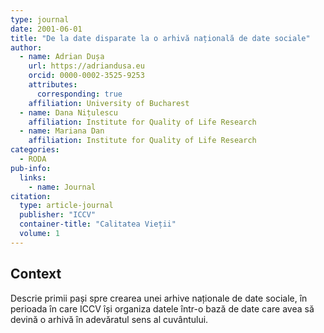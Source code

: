 ```yaml
---
type: journal
date: 2001-06-01
title: "De la date disparate la o arhivă națională de date sociale"
author:
  - name: Adrian Dușa
    url: https://adriandusa.eu
    orcid: 0000-0002-3525-9253
    attributes:
      corresponding: true
    affiliation: University of Bucharest
  - name: Dana Nițulescu
    affiliation: Institute for Quality of Life Research
  - name: Mariana Dan
    affiliation: Institute for Quality of Life Research
categories:
  - RODA
pub-info:
  links:
    - name: Journal
citation:
  type: article-journal
  publisher: "ICCV"
  container-title: "Calitatea Vieții"
  volume: 1
---
```


## Context

Descrie primii pași spre crearea unei arhive naționale de date sociale, în perioada în care ICCV își organiza datele într-o bază de date care avea să devină o arhivă în adevăratul sens al cuvântului.

